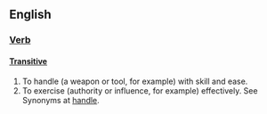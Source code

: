 == English ==
=== [[Verb]] ===
==== [[Transitive]] ====
# To handle (a weapon or tool, for example) with skill and ease. 
# To exercise (authority or influence, for example) effectively. See Synonyms at [[handle]].